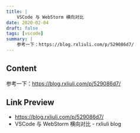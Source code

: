 ```yaml
---
title: |
    VSCode 与 WebStorm 横向对比
date: 2020-02-04
draft: false
tags: [vscode]
summary: |
    参考一下：https://blog.rxliuli.com/p/529086d7/
---
```


## Content

参考一下：https://blog.rxliuli.com/p/529086d7/

## Link Preview

- https://blog.rxliuli.com/p/529086d7/
- VSCode 与 WebStorm 横向对比 - rxliuli blog
